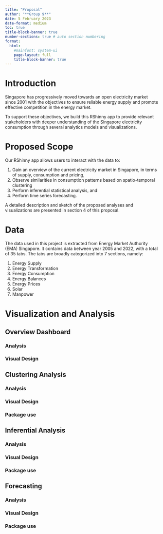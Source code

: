 ```yaml
---
title: "Proposal"
author: "**Group 9**"
date: 5 February 2023
date-format: medium
toc: true
title-block-banner: true
number-sections: true # auto section numbering
format: 
  html:
    #mainfont: system-ui
    page-layout: full
    title-block-banner: true
---
```


# Introduction

Singapore has progressively moved towards an open electricity market since 2001 with the objectives to ensure reliable energy supply and promote effective competition in the energy market.

To support these objectives, we build this RShinny app to provide relevant stakeholders with deeper understanding of the Singapore electricity consumption through several analytics models and visualizations.

# Proposed Scope

Our RShinny app allows users to interact with the data to:

1.  Gain an overview of the current electricity market in Singapore, in terms of supply, consumption and pricing,
2.  Observe similarities in consumption patterns based on spatio-temporal clustering
3.  Perform inferential statistical analysis, and
4.  Perform time series forecasting.

A detailed description and sketch of the proposed analyses and visualizations are presented in section 4 of this proposal.

# Data

The data used in this project is extracted from Energy Market Authority (EMA) Singapore. It contains data between year 2005 and 2022, with a total of 35 tabs. The tabs are broadly categorized into 7 sections, namely:

1.  Energy Supply
2.  Energy Transformation
3.  Energy Consumption
4.  Energy Balances
5.  Energy Prices
6.  Solar
7.  Manpower

# Visualization and Analysis

## Overview Dashboard

### Analysis

### Visual Design

## Clustering Analysis

### Analysis

### Visual Design

### Package use

## Inferential Analysis

### Analysis

### Visual Design

### Package use

## Forecasting

### Analysis

### Visual Design

### Package use
